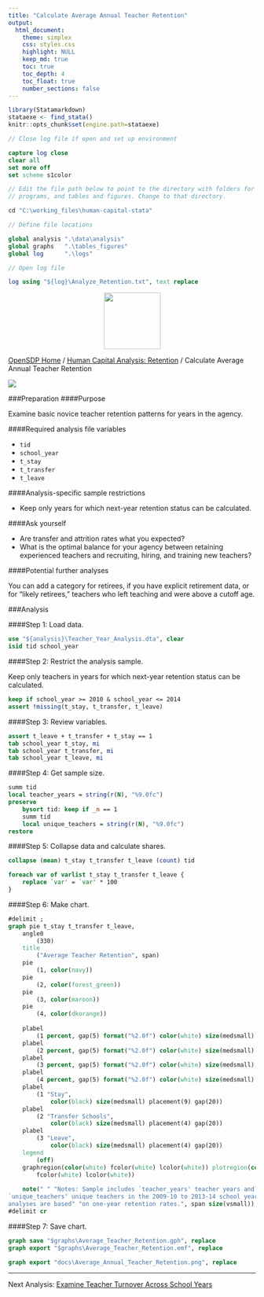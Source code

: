 ---
title: "Calculate Average Annual Teacher Retention"
output: 
  html_document:
    theme: simplex
    css: styles.css
    highlight: NULL
    keep_md: true
    toc: true
    toc_depth: 4
    toc_float: true
    number_sections: false
---


```{r, echo=FALSE, message=FALSE}
library(Statamarkdown)
stataexe <- find_stata()
knitr::opts_chunk$set(engine.path=stataexe)
```

```{stata, collectcode=TRUE, echo=FALSE, results="hide"}
// Close log file if open and set up environment

capture log close
clear all
set more off
set scheme s1color

// Edit the file path below to point to the directory with folders for data, logs,
// programs, and tables and figures. Change to that directory.

cd "C:\working_files\human-capital-stata"

// Define file locations

global analysis ".\data\analysis"
global graphs 	".\tables_figures"
global log 		".\logs"

// Open log file

log using "${log}\Analyze_Retention.txt", text replace

```

<div class="navbar navbar-default navbar-fixed-top" id="logo">
<div class="container">
<img src="OpenSDP-Banner_crimson.jpg" style="display: block; margin: 0 auto; height: 115px;">
</div>
</div>

[OpenSDP Home](http://opensdp.github.io) / [Human Capital Analysis: Retention](Human_Capital_Analysis_Retention.html) / Calculate Average Annual Teacher Retention

![](Average_Annual_Teacher_Retention.png)

###Preparation
####Purpose

Examine basic novice teacher retention patterns for years in the agency.

####Required analysis file variables

 - `tid`
 - `school_year`
 - `t_stay`
 - `t_transfer`
 - `t_leave`


####Analysis-specific sample restrictions

 - Keep only years for which next-year retention status can be calculated.


####Ask yourself

 - Are transfer and attrition rates what you expected?
 - What is the optimal balance for your agency between retaining experienced teachers and recruiting, hiring, and training new teachers?


####Potential further analyses

You can add a category for retirees, if you have explicit retirement data, or for "likely retirees," teachers who left teaching and were above a cutoff age.

###Analysis

####Step 1: Load data.

```{stata, collectcode=TRUE, results="hide"}
use "${analysis}\Teacher_Year_Analysis.dta", clear
isid tid school_year
```


####Step 2: Restrict the analysis sample.

Keep only teachers in years for which next-year retention status can be calculated.

```{stata, collectcode=TRUE, results="hide"}
keep if school_year >= 2010 & school_year <= 2014 
assert !missing(t_stay, t_transfer, t_leave)
```


####Step 3: Review variables.

```{stata, collectcode=TRUE, results="hide"}
assert t_leave + t_transfer + t_stay == 1
tab school_year t_stay, mi
tab school_year t_transfer, mi
tab school_year t_leave, mi
```


####Step 4: Get sample size.

```{stata, collectcode=TRUE, results="hide"}
summ tid
local teacher_years = string(r(N), "%9.0fc")
preserve
	bysort tid: keep if _n == 1
	summ tid
	local unique_teachers = string(r(N), "%9.0fc")
restore
```


####Step 5: Collapse data and calculate shares.

```{stata, collectcode=TRUE, results="hide"}
collapse (mean) t_stay t_transfer t_leave (count) tid

foreach var of varlist t_stay t_transfer t_leave {
	replace `var' = `var' * 100
}
```


####Step 6: Make chart.

```{stata, collectcode=TRUE, results="hide"}
#delimit ;
graph pie t_stay t_transfer t_leave, 
	angle0
		(330) 
	title
		("Average Teacher Retention", span) 
	pie
		(1, color(navy)) 
	pie
		(2, color(forest_green)) 
	pie
		(3, color(maroon)) 		
	pie 
		(4, color(dkorange))
	
	plabel
		(1 percent, gap(5) format("%2.0f") color(white) size(medsmall) placement(3)) 
	plabel
		(2 percent, gap(5) format("%2.0f") color(white) size(medsmall) placement(0)) 
	plabel
		(3 percent, gap(5) format("%2.0f") color(white) size(medsmall) placement(3)) 
	plabel
		(4 percent, gap(5) format("%2.0f") color(white) size(medsmall) placement(3)) 
	plabel
		(1 "Stay", 
			color(black) size(medsmall) placement(9) gap(20))  
	plabel
		(2 "Transfer Schools", 
			color(black) size(medsmall) placement(4) gap(20))  
	plabel
		(3 "Leave",
			color(black) size(medsmall) placement(4) gap(20)) 
	legend
		(off) 
	graphregion(color(white) fcolor(white) lcolor(white)) plotregion(color(white) 
		fcolor(white) lcolor(white))
		
	note(" " "Notes: Sample includes `teacher_years' teacher years and
`unique_teachers' unique teachers in the 2009-10 to 2013-14 school years. Retention
analyses are based" "on one-year retention rates.", span size(vsmall)) ; 
#delimit cr
```


####Step 7: Save chart.

```{stata, collectcode=TRUE, results="hide"}
graph save "$graphs\Average_Teacher_Retention.gph", replace
graph export "$graphs\Average_Teacher_Retention.emf", replace
```
```{stata, collectcode=TRUE, echo=FALSE, results="hide"}
graph export "docs\Average_Annual_Teacher_Retention.png", replace
```

---

Next Analysis: [Examine Teacher Turnover Across School Years](Teacher_Turnover_by_School_Year.html)
